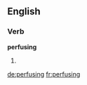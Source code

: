 ==English==

===Verb===
'''perfusing'''

# {{present participle of|[[perfuse]]}}

[[de:perfusing]]
[[fr:perfusing]]